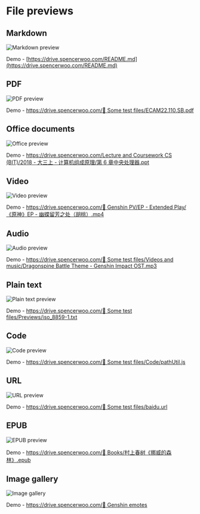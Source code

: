 # File previews

## Markdown

![Markdown preview](../_images/showcase/markdown-preview.png)

Demo - [https://drive.spencerwoo.com/README.md](https://drive.spencerwoo.com/README.md)

## PDF

![PDF preview](../_images/showcase/pdf-preview.png)

Demo - [https://drive.spencerwoo.com/🥟 Some test files/ECAM22.110.SB.pdf](https://drive.spencerwoo.com/%F0%9F%A5%9F%20Some%20test%20files/ECAM22.110.SB.pdf)

## Office documents

![Office preview](../_images/showcase/office-preview.png)

Demo - [https://drive.spencerwoo.com/Lecture and Coursework CS (BIT)/2018 - 大三上 - 计算机组成原理/第 6 章中央处理器.ppt](<https://drive.spencerwoo.com/Lecture%20and%20Coursework%20CS%20(BIT)/2018%20-%20%E5%A4%A7%E4%B8%89%E4%B8%8A%20-%20%E8%AE%A1%E7%AE%97%E6%9C%BA%E7%BB%84%E6%88%90%E5%8E%9F%E7%90%86/%E7%AC%AC6%E7%AB%A0%E4%B8%AD%E5%A4%AE%E5%A4%84%E7%90%86%E5%99%A8.ppt>)

## Video

![Video preview](../_images/showcase/video-preview.png)

Demo - [https://drive.spencerwoo.com/🍡 Genshin PV/EP - Extended Play/《原神》EP - 幽蝶留芳之处（胡桃）.mp4](https://drive.spencerwoo.com/%F0%9F%8D%A1%20Genshin%20PV/EP%20-%20Extended%20Play/%E3%80%8A%E5%8E%9F%E7%A5%9E%E3%80%8BEP%20-%20%E5%B9%BD%E8%9D%B6%E7%95%99%E8%8A%B3%E4%B9%8B%E5%A4%84%EF%BC%88%E8%83%A1%E6%A1%83%EF%BC%89.mp4)

## Audio

![Audio preview](../_images/showcase/audio-preview.png)

Demo - [https://drive.spencerwoo.com/🥟 Some test files/Videos and music/Dragonspine Battle Theme - Genshin Impact OST.mp3](https://drive.spencerwoo.com/%F0%9F%A5%9F%20Some%20test%20files/Videos%20and%20music/Dragonspine%20Battle%20Theme%20-%20Genshin%20Impact%20OST.mp3)

## Plain text

![Plain text preview](../_images/showcase/plain-text-preview.png)

Demo - [https://drive.spencerwoo.com/🥟 Some test files/Previews/iso_8859-1.txt](https://drive.spencerwoo.com/%F0%9F%A5%9F%20Some%20test%20files/Previews/iso_8859-1.txt)

## Code

![Code preview](../_images/showcase/code-preview.png)

Demo - [https://drive.spencerwoo.com/🥟 Some test files/Code/pathUtil.js](https://drive.spencerwoo.com/%F0%9F%A5%9F%20Some%20test%20files/Code/pathUtil.js)

## URL

![URL preview](../_images/showcase/url-preview.png)

Demo - [https://drive.spencerwoo.com/🥟 Some test files/baidu.url](https://drive.spencerwoo.com/%F0%9F%A5%9F%20Some%20test%20files/baidu.url)

## EPUB

![EPUB preview](../_images/showcase/epub-preview.png)

Demo - [https://drive.spencerwoo.com/📕 Books/村上春树《挪威的森林》.epub](https://drive.spencerwoo.com/%F0%9F%93%95%20Books/%E6%9D%91%E4%B8%8A%E6%98%A5%E6%A0%91%E3%80%8A%E6%8C%AA%E5%A8%81%E7%9A%84%E6%A3%AE%E6%9E%97%E3%80%8B.epub)

## Image gallery

![Image gallery](../_images/showcase/image-gallery-preview.png)

Demo - [https://drive.spencerwoo.com/🍏 Genshin emotes](https://drive.spencerwoo.com/%F0%9F%8D%8F%20Genshin%20emotes)
